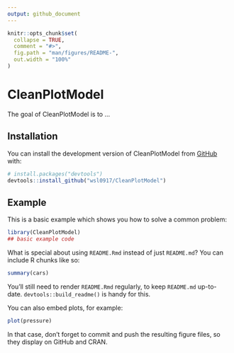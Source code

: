 ```yaml
---
output: github_document
---
```


<!-- README.md is generated from README.Rmd. Please edit that file -->

```r
knitr::opts_chunk$set(
  collapse = TRUE,
  comment = "#>",
  fig.path = "man/figures/README-",
  out.width = "100%"
)
```

# CleanPlotModel

<!-- badges: start -->
<!-- badges: end -->

The goal of CleanPlotModel is to ...

## Installation

You can install the development version of CleanPlotModel from [GitHub](https://github.com/) with:

``` r
# install.packages("devtools")
devtools::install_github("wsl0917/CleanPlotModel")
```

## Example

This is a basic example which shows you how to solve a common problem:

```r
library(CleanPlotModel)
## basic example code
```

What is special about using `README.Rmd` instead of just `README.md`? You can include R chunks like so:

```r
summary(cars)
```

You'll still need to render `README.Rmd` regularly, to keep `README.md` up-to-date. `devtools::build_readme()` is handy for this.

You can also embed plots, for example:

```r
plot(pressure)
```

In that case, don't forget to commit and push the resulting figure files, so they display on GitHub and CRAN.
